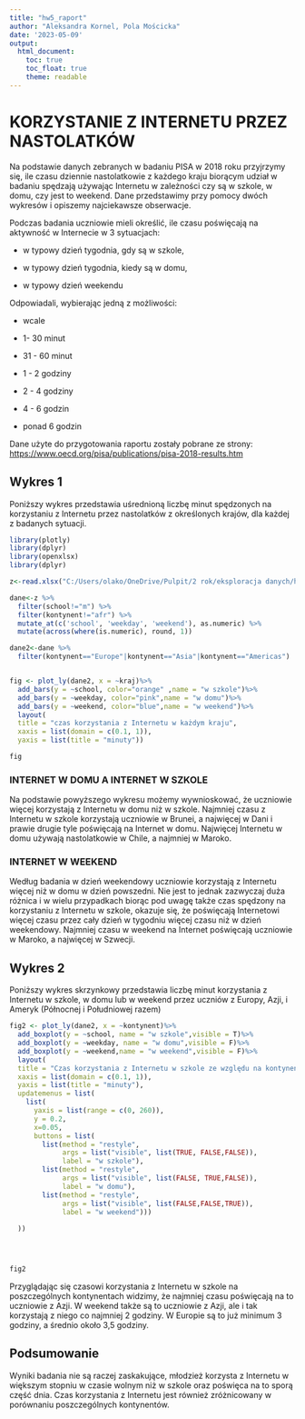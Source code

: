 ---
title: "hw5_raport"
author: "Aleksandra Kornel, Pola Mościcka"
date: '2023-05-09'
output: 
  html_document:
    toc: true
    toc_float: true
    theme: readable
---

# KORZYSTANIE Z INTERNETU PRZEZ NASTOLATKÓW

Na podstawie danych zebranych w badaniu PISA w 2018 roku przyjrzymy się, ile czasu dziennie nastolatkowie z każdego kraju biorącym udział w badaniu spędzają używając Internetu w zależności czy są w szkole, w domu, czy jest to weekend. Dane przedstawimy przy pomocy dwóch wykresów i opiszemy najciekawsze obserwacje.

Podczas badania uczniowie mieli określić, ile czasu poświęcają na aktywność w Internecie w 3 sytuacjach:

-   w typowy dzień tygodnia, gdy są w szkole,

-   w typowy dzień tygodnia, kiedy są w domu,

-   w typowy dzień weekendu

Odpowiadali, wybierając jedną z możliwości:

-   wcale

-   1- 30 minut

-   31 - 60 minut

-   1 - 2 godziny

-   2 - 4 godziny

-   4 - 6 godzin

-   ponad 6 godzin

Dane użyte do przygotowania raportu zostały pobrane ze strony: <https://www.oecd.org/pisa/publications/pisa-2018-results.htm>

## Wykres 1

Poniższy wykres przedstawia uśrednioną liczbę minut spędzonych na korzystaniu z Internetu przez nastolatków z określonych krajów, dla każdej z badanych sytuacji.

```{r warning=FALSE, message=FALSE, echo=FALSE}
library(plotly)
library(dplyr)
library(openxlsx)
library(dplyr)

z<-read.xlsx("C:/Users/olako/OneDrive/Pulpit/2 rok/eksploracja danych/hw5/ramka1(1).xlsx")

dane<-z %>% 
  filter(school!="m") %>% 
  filter(kontynent!="afr") %>% 
  mutate_at(c('school', 'weekday', 'weekend'), as.numeric) %>% 
  mutate(across(where(is.numeric), round, 1))

dane2<-dane %>% 
  filter(kontynent=="Europe"|kontynent=="Asia"|kontynent=="Americas")


fig <- plot_ly(dane2, x = ~kraj)%>%
  add_bars(y = ~school, color="orange" ,name = "w szkole")%>% 
  add_bars(y = ~weekday, color="pink",name = "w domu")%>% 
  add_bars(y = ~weekend, color="blue",name = "w weekend")%>% 
  layout(
  title = "czas korzystania z Internetu w każdym kraju",
  xaxis = list(domain = c(0.1, 1)),
  yaxis = list(title = "minuty"))

fig

```

### INTERNET W DOMU A INTERNET W SZKOLE

Na podstawie powyższego wykresu możemy wywnioskować, że uczniowie więcej korzystają z Internetu w domu niż w szkole. Najmniej czasu z Internetu w szkole korzystają uczniowie w Brunei, a najwięcej w Dani i prawie drugie tyle poświęcają na Internet w domu. Najwięcej Internetu w domu używają nastolatkowie w Chile, a najmniej w Maroko.

### INTERNET W WEEKEND

Według badania w dzień weekendowy uczniowie korzystają z Internetu więcej niż w domu w dzień powszedni. Nie jest to jednak zazwyczaj duża różnica i w wielu przypadkach biorąc pod uwagę także czas spędzony na korzystaniu z Internetu w szkole, okazuje się, że poświęcają Internetowi więcej czasu przez cały dzień w tygodniu więcej czasu niż w dzień weekendowy. Najmniej czasu w weekend na Internet poświęcają uczniowie w Maroko, a najwięcej w Szwecji.

## Wykres 2

Poniższy wykres skrzynkowy przedstawia liczbę minut korzystania z Internetu w szkole, w domu lub w weekend przez uczniów z Europy, Azji, i Ameryk (Północnej i Południowej razem)

```{r warning=FALSE, message=FALSE, echo=FALSE}
fig2 <- plot_ly(dane2, x = ~kontynent)%>% 
  add_boxplot(y = ~school, name = "w szkole",visible = T)%>% 
  add_boxplot(y = ~weekday, name = "w domu",visible = F)%>% 
  add_boxplot(y = ~weekend,name = "w weekend",visible = F)%>% 
  layout(
  title = "Czas korzystania z Internetu w szkole ze względu na kontynent ",
  xaxis = list(domain = c(0.1, 1)),
  yaxis = list(title = "minuty"),
  updatemenus = list(
    list(
      yaxis = list(range = c(0, 260)),
      y = 0.2,
      x=0.05,
      buttons = list(
        list(method = "restyle",
             args = list("visible", list(TRUE, FALSE,FALSE)),
             label = "w szkole"),
        list(method = "restyle",
             args = list("visible", list(FALSE, TRUE,FALSE)),
             label = "w domu"),
        list(method = "restyle",
             args = list("visible", list(FALSE,FALSE,TRUE)),
             label = "w weekend")))
    
  ))




fig2
```

Przyglądając się czasowi korzystania z Internetu w szkole na poszczególnych kontynentach widzimy, że najmniej czasu poświęcają na to uczniowie z Azji. W weekend także są to uczniowie z Azji, ale i tak korzystają z niego co najmniej 2 godziny. W Europie są to już minimum 3 godziny, a średnio około 3,5 godziny.

## Podsumowanie
Wyniki badania nie są raczej zaskakujące, młodzież korzysta z Internetu w większym stopniu w czasie wolnym niż w szkole oraz poświęca na to sporą część dnia. Czas korzystania z Internetu jest również zróżnicowany  w porównaniu poszczególnych kontynentów.
